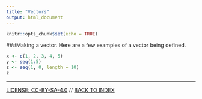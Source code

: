 ```yaml
---
title: "Vectors"
output: html_document
---
```


```r
knitr::opts_chunk$set(echo = TRUE)
```

###Making a vector.
Here are a few examples of a vector being defined.

```r
x <- c(1, 2, 3, 4, 5)
y <- seq(1:5)
z <- seq(1, 0, length = 10)
z
```



----
[LICENSE: CC-BY-SA-4.0](LICENSE) // [BACK TO INDEX](index.html)